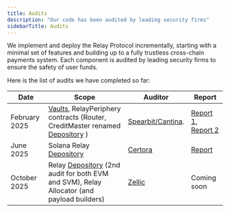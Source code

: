 ```yaml
---
title: Audits
description: "Our code has been audited by leading security firms"
sidebarTitle: Audits
---
```


We implement and deploy the Relay Protocol incrementally, starting with a minimal set of features and building up to a fully trustless cross-chain payments system. Each component is audited by leading security firms to ensure the safety of user funds.

Here is the list of audits we have completed so far:

| Date          | Scope                                                                                                      | Auditor                                                     | Report                                                                                                                                                                                                                                            |
| ------------- | ---------------------------------------------------------------------------------------------------------- | ----------------------------------------------------------- | ------------------------------------------------------------------------------------------------------------------------------------------------------------------------------------------------------------------------------------------------- |
| February 2025 | [Vaults](./vaults/), RelayPeriphery contracts (Router, CreditMaster renamed [Depository](./depository/) )  | [Spearbit/Cantina](https://cantina.xyz/solutions/spearbit). | [Report 1](https://github.com/relayprotocol/relay-vaults/blob/main/docs/report-cantinacode-relay-protocol-0203.pdf), [Report 2](https://github.com/relayprotocol/relay-vaults/blob/main/docs/report-cantinacode-relay-protocol-rereview-0310.pdf) |
| June 2025     | Solana Relay [Depository](./depository/)                                                                   | [Certora](https://www.certora.com/)                         | [Report](https://github.com/relayprotocol/relay-depository/blob/main/audit-reports/Certora-Relay-Escrow-Report.pdf)                                                                                                                               |
| October 2025  | Relay [Depository](./depository/) (2nd audit for both EVM and SVM), Relay Allocator (and payload builders) | [Zellic](https://www.zellic.io/)                            | Coming soon                                                                                                                                                                                                                                       |
